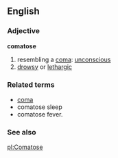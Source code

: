 ==English==
=== Adjective ===
'''comatose'''
# resembling a [[coma]]: [[unconscious]] 
# [[drowsy]] or [[lethargic]]
=== Related terms ===
* [[coma]]
* comatose sleep
* comatose fever.
=== See also ===
{{pedialite}}

[[pl:Comatose]]